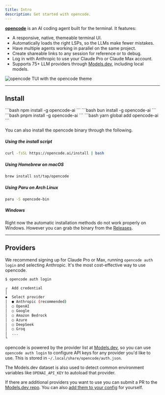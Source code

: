 ```yaml
---
title: Intro
description: Get started with opencode.
---
```



[**opencode**](/) is an AI coding agent built for the terminal. It features:

- A responsive, native, themeable terminal UI.
- Automatically loads the right LSPs, so the LLMs make fewer mistakes.
- Have multiple agents working in parallel on the same project.
- Create shareable links to any session for reference or to debug.
- Log in with Anthropic to use your Claude Pro or Claude Max account.
- Supports 75+ LLM providers through [Models.dev](https://models.dev), including local models.

![opencode TUI with the opencode theme](../../../assets/lander/screenshot.png)

---

## Install

<Tabs>
  <TabItem label="npm">```bash npm install -g opencode-ai ```</TabItem>
  <TabItem label="Bun">```bash bun install -g opencode-ai ```</TabItem>
  <TabItem label="pnpm">```bash pnpm install -g opencode-ai ```</TabItem>
  <TabItem label="Yarn">```bash yarn global add opencode-ai ```</TabItem>
</Tabs>

You can also install the opencode binary through the following.

##### Using the install script

```bash
curl -fsSL https://opencode.ai/install | bash
```

##### Using Homebrew on macOS

```bash
brew install sst/tap/opencode
```

##### Using Paru on Arch Linux

```bash
paru -S opencode-bin
```

##### Windows

Right now the automatic installation methods do not work properly on Windows. However you can grab the binary from the [Releases](https://github.com/sst/opencode/releases).

---

## Providers

We recommend signing up for Claude Pro or Max, running `opencode auth login` and selecting Anthropic. It's the most cost-effective way to use opencode.

```bash
$ opencode auth login

┌  Add credential
│
◆  Select provider
│  ● Anthropic (recommended)
│  ○ OpenAI
│  ○ Google
│  ○ Amazon Bedrock
│  ○ Azure
│  ○ DeepSeek
│  ○ Groq
│  ...
└
```

opencode is powered by the provider list at [Models.dev](https://models.dev), so you can use `opencode auth login` to configure API keys for any provider you'd like to use. This is stored in `~/.local/share/opencode/auth.json`.

The Models.dev dataset is also used to detect common environment variables like `OPENAI_API_KEY` to autoload that provider.

If there are additional providers you want to use you can submit a PR to the [Models.dev repo](https://github.com/sst/models.dev). You can also [add them to your config](/docs/config) for yourself.
